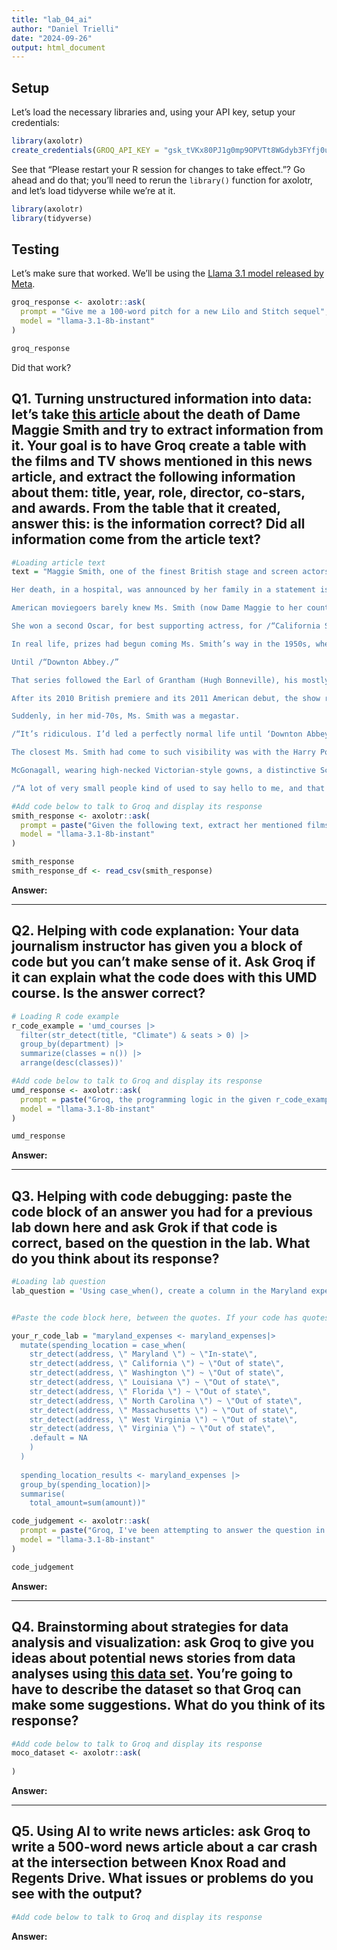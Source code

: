 ```yaml
---
title: "lab_04_ai"
author: "Daniel Trielli"
date: "2024-09-26"
output: html_document
---
```


## Setup

Let's load the necessary libraries and, using your API key, setup your credentials:

```r
library(axolotr)
create_credentials(GROQ_API_KEY = "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")
```

See that "Please restart your R session for changes to take effect."? Go ahead and do that; you'll need to rerun the `library()` function for axolotr, and let's load tidyverse while we're at it.\

```r
library(axolotr)
library(tidyverse)
```

## Testing

Let's make sure that worked. We'll be using the [Llama 3.1 model released by Meta](https://ai.meta.com/blog/meta-llama-3-1/).

```r
groq_response <- axolotr::ask(
  prompt = "Give me a 100-word pitch for a new Lilo and Stitch sequel",
  model = "llama-3.1-8b-instant"
)

groq_response
```

Did that work?

## Q1. Turning unstructured information into data: let's take [this article](https://www.nytimes.com/2024/09/27/arts/maggie-smith-dead.html) about the death of Dame Maggie Smith and try to extract information from it. Your goal is to have Groq create a table with the films and TV shows mentioned in this news article, and extract the following information about them: title, year, role, director, co-stars, and awards. From the table that it created, answer this: is the information correct? Did all information come from the article text?

```r
#Loading article text
text = "Maggie Smith, one of the finest British stage and screen actors of her generation, whose award-winning roles ranged from a freethinking Scottish schoolteacher in /“The Prime of Miss Jean Brodie/” to the acid-tongued dowager countess on /“Downton Abbey,/” died on Friday in London. She was 89.

Her death, in a hospital, was announced by her family in a statement issued by a publicist. The statement gave no cause of death.

American moviegoers barely knew Ms. Smith (now Dame Maggie to her countrymen) when she starred in /“The Prime of Miss Jean Brodie/” (1969), about a 1930s girls’-school teacher who dared to have progressive social views — and a love life. Vincent Canby’s review in The New York Times described her performance as /“a staggering amalgam of counterpointed moods, switches in voice levels and obliquely stated emotions, all of which are precisely right./” It brought her the Academy Award for best actress.

She won a second Oscar, for best supporting actress, for /“California Suite/” (1978), based on Neil Simon’s stage comedy. Her character, a British actress attending the Oscars with her bisexual husband (Michael Caine), has a disappointing evening at the ceremony and a bittersweet night in bed.

In real life, prizes had begun coming Ms. Smith’s way in the 1950s, when at 20 she won her first Evening Standard Award. By the turn of the millennium, she had the two Oscars, two Tonys, two Golden Globes, half a dozen Baftas (British Academy of Film and Television Awards) and scores of nominations. Yet she could go almost anywhere unrecognized.

Until /“Downton Abbey./”

That series followed the Earl of Grantham (Hugh Bonneville), his mostly aristocratic family and his troubled household staff at their grand Jacobean mansion as the world around them, between 1912 and 1925, refused to stand still.

After its 2010 British premiere and its 2011 American debut, the show ran six seasons. Its breakout star, from the beginning, was Ms. Smith, playing Lord Grantham’s elderly and still stubbornly Victorian widowed mother, Violet Crawley, the dowager countess. She disapproved of electric lights, was unfamiliar with the word /“weekend/” and never met a person or situation she couldn’t ridicule with withering imperiousness. When her daughter-in-law considered sending a younger relative for a stay in New York, Lady Violet objected: /“Oh, I don’t think things are quite that desperate./”

Suddenly, in her mid-70s, Ms. Smith was a megastar.

/“It’s ridiculous. I’d led a perfectly normal life until ‘Downton Abbey,’ /” she told Mark Lawson at the B.F.I. and Radio Times Festival in 2017, adding later: /“Nobody knew who the hell I was./”

The closest Ms. Smith had come to such visibility was with the Harry Potter movies. She was Minerva McGonagall, the Hogwarts School’s stern but fearless transformation teacher, in seven of the eight films, from /“Harry Potter: The Sorceror’s Stone/” (2001) to /“Harry Potter: The Deathly Hallows Part 2/” (2011).

McGonagall, wearing high-necked Victorian-style gowns, a distinctive Scottish brooch, and upswept hair beneath a tall, black witch’s hat, was a striking onscreen presence. Yet Ms. Smith did not find herself constantly pursued in public, except by children.

/“A lot of very small people kind of used to say hello to me, and that was nice,/” she recalled on /“The Graham Norton Show/” in 2015. One boy carefully asked her, /“Were you really a cat?/”)"
```

```r
#Add code below to talk to Groq and display its response
smith_response <- axolotr::ask(
  prompt = paste("Given the following text, extract her mentioned films and television roles into a csv file with the following structure, including these as headers: title, year, role, director, co_stars, awards. And please Groq, do not talk to me, just generate the data.", text),
  model = "llama-3.1-8b-instant"
)

smith_response
smith_response_df <- read_csv(smith_response)
```

**Answer:**

------------------------------------------------------------------------

## Q2. Helping with code explanation: Your data journalism instructor has given you a block of code but you can't make sense of it. Ask Groq if it can explain what the code does with this UMD course. Is the answer correct?

```r
# Loading R code example
r_code_example = 'umd_courses |>
  filter(str_detect(title, "Climate") & seats > 0) |>
  group_by(department) |>
  summarize(classes = n()) |>
  arrange(desc(classes))'
```

```r
#Add code below to talk to Groq and display its response
umd_response <- axolotr::ask(
  prompt = paste("Groq, the programming logic in the given r_code_example doesn't make any sense to me. What is going on in this code?", r_code_example),
  model = "llama-3.1-8b-instant"
)

umd_response
```

**Answer:**

------------------------------------------------------------------------

## Q3. Helping with code debugging: paste the code block of an answer you had for a previous lab down here and ask Grok if that code is correct, based on the question in the lab. What do you think about its response?

```r
#Loading lab question
lab_question = 'Using case_when(), create a column in the Maryland expenses data called spending_location indicating whether each record indicated money spent in Maryland or outside Maryland, based on the address column of the \'maryland_expenses\' dataset. For records that are in Maryland, make the new column\'s value \"In-state\" and for the others, make it \"Out of state\". Then write code that shows the total amount of money spent in each category and describe the results. You can do this in one statement or break it up into two statements (saving the new column to your dataframe).'


#Paste the code block here, between the quotes. If your code has quotes or single quotes, you have to add a \ before each one so R doesn't break.

your_r_code_lab = "maryland_expenses <- maryland_expenses|>
  mutate(spending_location = case_when(
    str_detect(address, \" Maryland \") ~ \"In-state\",
    str_detect(address, \" California \") ~ \"Out of state\",
    str_detect(address, \" Washington \") ~ \"Out of state\",
    str_detect(address, \" Louisiana \") ~ \"Out of state\",
    str_detect(address, \" Florida \") ~ \"Out of state\",
    str_detect(address, \" North Carolina \") ~ \"Out of state\",
    str_detect(address, \" Massachusetts \") ~ \"Out of state\",
    str_detect(address, \" West Virginia \") ~ \"Out of state\",
    str_detect(address, \" Virginia \") ~ \"Out of state\",
    .default = NA
    )
  ) 
  
  spending_location_results <- maryland_expenses |>
  group_by(spending_location)|>
  summarise( 
    total_amount=sum(amount))"


```

```r
code_judgement <- axolotr::ask(
  prompt = paste("Groq, I've been attempting to answer the question in lab_question. I've written my code, given in your_r_code_lab, and I wanted to see if I used the right code to answer the question. What are your thoughts?", your_r_code_lab, lab_question),
  model = "llama-3.1-8b-instant"
)

code_judgement
```

**Answer:**

------------------------------------------------------------------------

## Q4. Brainstorming about strategies for data analysis and visualization: ask Groq to give you ideas about potential news stories from data analyses using [this data set](https://data.montgomerycountymd.gov/Public-Safety/Crash-Reporting-Incidents-Data/bhju-22kf/about_data). You're going to have to describe the dataset so that Groq can make some suggestions. What do you think of its response?

```r
#Add code below to talk to Groq and display its response
moco_dataset <- axolotr::ask(
  
)

```

**Answer:**

------------------------------------------------------------------------

## Q5. Using AI to write news articles: ask Groq to write a 500-word news article about a car crash at the intersection between Knox Road and Regents Drive. What issues or problems do you see with the output?

```r
#Add code below to talk to Groq and display its response

```

**Answer:**

